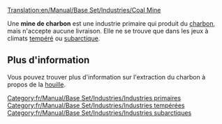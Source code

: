 [[Translation:en/Manual/Base Set/Industries/Coal Mine]]

{{fr/Manual/Base Set/Industries/Industries|image=en/Manual/Base Set/Industries/Coalmine.png
|nom=Mine de charbon
|climats=[[fr/Manual/Climat#tempere|Tempéré]], [[fr/Manual/Climat#subarctique|Subarctique]].
|accepte=Rien
|produit=[[fr/Manual/Base Set/Cargos/Charbon|Charbon]]
}}

Une '''mine de charbon''' est une industrie primaire qui produit du [[fr/Manual/Base Set/Cargos/Charbon|charbon]], mais n'accepte aucune livraison. Elle ne se trouve que dans les jeux à climats [[fr/Manual/Climat#tempere|tempéré]] ou [[fr/Manual/Climat#subarctique|subarctique]].

== Plus d'information ==
Vous pouvez trouver plus d'information sur l'extraction du charbon à propos de la [https://www.wikipedia.org/wiki/fr:Houille houille].

{{fr/Manual/Base Set/Industries/Navbox Industries}}

[[Category:fr/Manual/Base Set/Industries/Industries primaires]]
[[Category:fr/Manual/Base Set/Industries/Industries tempérées]]
[[Category:fr/Manual/Base Set/Industries/Industries subarctiques]]